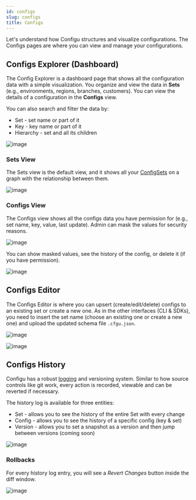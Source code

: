 ```yaml
---
id: configs
slug: configs
title: Configs
---
```


Let's understand how Configu structures and visualize configurations.
The Configs pages are where you can view and manage your configurations.

## Configs Explorer (Dashboard)
The Config Explorer is a dashboard page that shows all the configuration data with a simple visualization.
You organize and view the data in **Sets** (e.g., environments, regions, branches, customers). You can view the details of a configuration in the **Configs** view.

You can also search and filter the data by:
 - Set - set name or part of it
 - Key - key name or part of it
 - Hierarchy - set and all its children

![image](./img/configs/configs-filters.png)

### Sets View
The Sets view is the default view, and it shows all your [ConfigSets](/config-set) on a graph with the relationship between them.

![image](./img/configs/platform-configs-explorer-sets.png)

### Configs View
The Configs view shows all the configs data you have permission for (e.g., set name, key, value, last update).
Admin can mask the values for security reasons.

![image](./img/configs/platform-configs-explorer-configs.jpg)

You can show masked values, see the history of the config, or delete it (if you have permission).

![image](./img/configs/config-explorer-actions.png)

## Configs Editor
The Configs Editor is where you can upsert (create/edit/delete) configs to an existing set or create a new one.
As in the other interfaces (CLI & SDKs), you need to insert the set name (choose an existing one or create a new one) and upload the updated schema file `.cfgu.json`.

![image](./img/configs/configs-editor-picker.png)

![image](./img/configs/configs-editor.png)

## Configs History

Configu has a robust [logging](/audit-log) and versioning system.
Similar to how source controls like git work, every action is recorded, viewable and can be reverted if necessary.

The history log is available for three entities:

- Set - allows you to see the history of the entire Set with every change
- Config - allows you to see the history of a specific config (key & set)
- Version - allows you to set a snapshot as a version and then jump between versions (coming soon)

![image](./img/configs/history-sets.png)

### Rollbacks

For every history log entry, you will see a *Revert Changes* button inside the diff window.

![image](./img/configs/configs-history-diff.png)